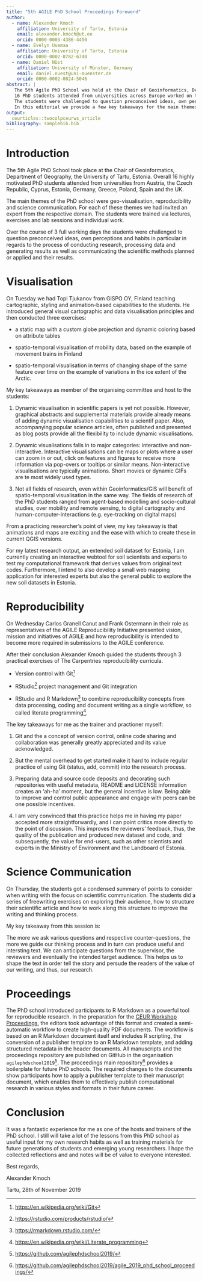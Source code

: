 ```yaml
---
title: "5th AGILE PhD School Proceedings Foreword"
author:
  - name: Alexander Kmoch
    affiliation: University of Tartu, Estonia
    email: alexander.kmoch@ut.ee
    orcid: 0000-0003-4386-4450
  - name: Evelyn Uuemaa
    affiliation: University of Tartu, Estonia
    orcid: 0000-0002-0782-6740
  - name: Daniel Nüst
    affiliation: University of Münster, Germany
    email: daniel.nuest@uni-muenster.de
    orcid: 0000-0002-0024-5046
abstract: |
   The 5th Agile PhD School was held at the Chair of Geoinformatics, Department of Geography, the University of Tartu, Estonia.
   16 PhD students attended from universities across Europe worked on the main themes of geo-visualisation, reproducibility and science communication.
   The students were challenged to question preconceived ideas, own perceptions and habits in regards to the process of conducting and communicating scientific research.
   In this editorial we provide a few key takeaways for the main themes and sketch the process of reproducible proceedings.
output:
  ceurticles::twocolpceurws_article
bibliography: samplebib.bib
---
```


# Introduction

The 5th Agile PhD School took place at the Chair of Geoinformatics, Department of Geography, 
the University of Tartu, Estonia. Overall 16 highly motivated PhD students attended from universities 
from Austria, the Czech Republic, Cyprus, Estonia, Germany, Greece, Poland, Spain and the UK.

The main themes of the PhD school were geo-visualisation, reproducibility and science communication.
For each of these themes we had invited an expert from the respective domain.
The students were trained via lectures, exercises and lab sessions and individual work.

Over the course of 3 full working days the students were challenged to question preconceived ideas,
own perceptions and habits in particular in regards to the process of conducting research,
processing data and generating results as well as communicating the scientific
methods planned or applied and their results.
 
# Visualisation

On Tuesday we had Topi Tjukanov from GISPO OY, Finland teaching cartographic, styling and animation-based capabilities to the students.
He introduced general visual cartographic and data visualisation principles and then conducted three exercises:

- a static map with a custom globe projection and dynamic coloring based on attribute tables

- spatio-temporal visualisation of mobility data, based on the example of movement trains in Finland

- spatio-temporal visualisation in terms of changing shape of the same feature over time on the example of variations in the ice extent of the Arctic.

My key takeaways as member of the organising committee and host to the students:

1. Dynamic visualisation in scientific papers is yet not possible.
   However, graphical abstracts and supplemental materials provide already means of adding dynamic 
   visualisation capabilities to a scientif paper. Also, accompanying popular science articles, often published and presented as blog posts
   provide all the flexibility to include dynamic visualisations.

2. Dynamic visualisations falls in to major categories: interactive and non-interactive. Interactive visualisations
   can be maps or plots where a user can zoom in or out, click on features and figures to receive more information via pop-overs or tooltips or similar means.
   Non-interactive visualisations are typically animations. Short movies or dynamic GIFs are te most widely used types.
 
3. Not all fields of research, even within Geoinformatics/GIS will benefit of spatio-temporal 
   visualisation in the same way. The fields of research of the PhD students ranged from agent-based modelling
   and socio-cultural studies, over mobility and remote sensing, to digital cartography and human-computer-interactions (e.g. eye-tracking on digital maps)

From a practicing researcher's point of view, my key takeaway is that animations and maps are exciting and the ease with which to create these in current QGIS versions.

For my latest research output, an extended soil dataset for Estonia, I am currently creating an interactive 
webtool for soil scientists and experts to test my computational framework that derives values from original text codes. Furthermore,
I intend to also develop a small web mapping application for interested experts but also the general public to explore the new soil datasets in Estonia.

# Reproducibility

On Wednesday Carlos Granell Canut and Frank Ostermann in their role as representatives of the AGILE Reproducibility Initiative
presented vision, mission and initiatives of AGILE and how reproducibility is intended to become more required in submissions to the AGILE conference.

After their conclusion Alexander Kmoch guided the students through 3 practical exercises of The Carpentries reproducibility curricula.

- Version control with Git[^4]

- RStudio[^5] project management and Git integration

- RStudio and R Markdown[^3] to combine reproducibility concepts from data processing, coding and document writing as a single workflow, so called literate programming[^6].

The key takeaways for me as the trainer and practioner myself:

1. Git and the a concept of version control, online code sharing and collaboration was generally greatly appreciated and its value acknowledged.

2. But the mental overhead to get started make it hard to include regular practice of using Git (status, add, commit) into the research process.

3. Preparing data and source code deposits and decorating such repositories with useful metadata,
   README and LICENSE information creates an 'ah-ha' moment, but the general incentive is low.
   Being able to improve and control public appearance and engage with peers can be one possible incentives.

4. I am very convinced that this practice helps me in having my paper accepted more straightforwardly,
   and I can point critics more directly to the point of discussion.
   This improves the reviewers' feedback, thus, the quality of the publication and produced new dataset and code,
   and subsequently, the value for end-users, such as other scientists and experts in the 
   Ministry of Environment and the Landboard of Estonia.

# Science Communication

On Thursday, the students got a condensed summary of points to consider when writing with the focus on scientific communication.
The students did a series of freewriting exercises on exploring their audience, how to structure their scientific article and 
how to work along this structure to improve the writing and thinking process.

My key takeaway from this session is:

The more we ask various questions and respective counter-questions, the more we guide our thinking process and in turn can produce useful and intersting text.
We can anticipate questions from the supervisor, the reviewers and eventually the intended target audience. This helps us to shape the text in order tell the 
story and persude the readers of the value of our writing, and thus, our research.

# Proceedings

The PhD school introduced participants to R Markdown as a powerful tool for reproducible research.
In the preparation for the [CEUR Workshop Proceedings](http://ceur-ws.org/), the editors took advantage of this format and created a semi-automatic workflow to create high-quality PDF documents.
The workflow is based on an R Markdown document itself and includes R scripting, the conversion of a publisher template to an R Markdown template, and adding structured metadata in the header documents.
All manuscripts and the proceedings repository are published on GitHub in the organisation `agilephdschool2019`[^1].
The proceedings main repository[^2] provides a boilerplate for future PhD schools.
The required changes to the documents show participants how to apply a publisher template to their manuscript document, which enables them to effectively publish computational research in various styles and formats in their future career.

# Conclusion

It was a fantastic experience for me as one of the hosts and trainers of the PhD school.
I still will take a lot of the lessons from this PhD school as useful input for my own research habits as well as training materials for future generations of 
students and emerging young researchers.
I hope the collected reflections and and notes will be of value to everyone interested.

\vspace{2em}

Best regards,

Alexander Kmoch

Tartu, 28th of November 2019

[^1]: [https://github.com/agilephdschool2019/](https://github.com/agilephdschool2019/)
[^2]: [https://github.com/agilephdschool2019/agile_2019_phd_school_proceedings/](https://github.com/agilephdschool2019/agile_2019_phd_school_proceedings/)
[^3]: [https://rmarkdown.rstudio.com/](https://rmarkdown.rstudio.com/)
[^4]: [https://en.wikipedia.org/wiki/Git](https://en.wikipedia.org/wiki/Git)
[^5]: [https://rstudio.com/products/rstudio/](https://rstudio.com/products/rstudio/)
[^6]: [https://en.wikipedia.org/wiki/Literate_programming](https://en.wikipedia.org/wiki/Literate_programming)

